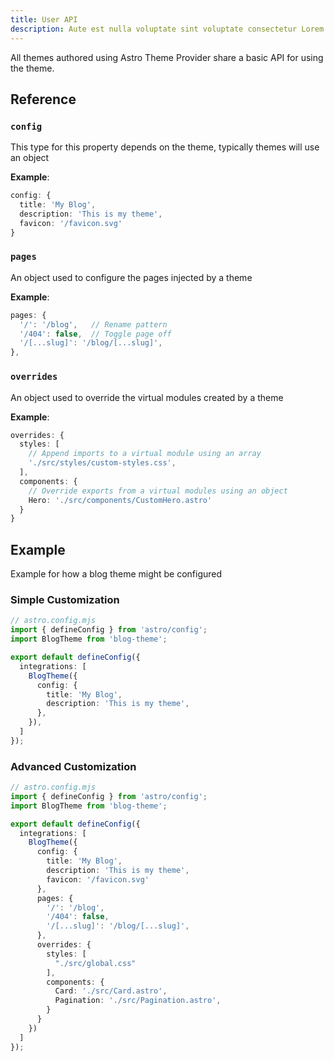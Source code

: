 ```yaml
---
title: User API
description: Aute est nulla voluptate sint voluptate consectetur Lorem nisi.
---
```


All themes authored using Astro Theme Provider share a basic API for using the theme. 

## Reference

### `config`

This type for this property depends on the theme, typically themes will use an object

**Example**:

```ts
config: {
  title: 'My Blog',
  description: 'This is my theme',
  favicon: '/favicon.svg'
}
```

### `pages`

An object used to configure the pages injected by a theme

**Example**:

```ts
pages: {
  '/': '/blog',   // Rename pattern
  '/404': false,  // Toggle page off
  '/[...slug]': '/blog/[...slug]',
},
```

### `overrides`

An object used to override the virtual modules created by a theme

**Example**:

```ts
overrides: {
  styles: [
    // Append imports to a virtual module using an array
    './src/styles/custom-styles.css',
  ],
  components: {
    // Override exports from a virtual modules using an object
    Hero: './src/components/CustomHero.astro'
  }
}
```

## Example

Example for how a blog theme might be configured

### Simple Customization

```ts
// astro.config.mjs
import { defineConfig } from 'astro/config';
import BlogTheme from 'blog-theme';

export default defineConfig({
  integrations: [
    BlogTheme({
      config: {
        title: 'My Blog',
        description: 'This is my theme',
      },
    }),
  ]
});
```

### Advanced Customization

```ts
// astro.config.mjs
import { defineConfig } from 'astro/config';
import BlogTheme from 'blog-theme';

export default defineConfig({
  integrations: [
    BlogTheme({
      config: {
        title: 'My Blog',
        description: 'This is my theme',
        favicon: '/favicon.svg'
      },
      pages: {
        '/': '/blog',
        '/404': false,
        '/[...slug]': '/blog/[...slug]',
      },
      overrides: {
        styles: [
          "./src/global.css"
        ],
        components: {
          Card: './src/Card.astro',
          Pagination: './src/Pagination.astro',
        }
      }
    })
  ]
});
```

